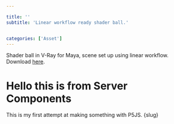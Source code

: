 ```yaml
---

title: ''
subtitle: 'Linear workflow ready shader ball.'


categories: ['Asset']
---
```



<ProcessHeader title={title} publishDate={publishDate} kind={kind}/>
<Viewer id={slug} />


Shader ball in V-Ray for Maya, scene set up using linear workflow. Download [here](https://www.dropbox.com/s/aij7a3mq9djtmnl/hhx_V-Ray_for_Maya_Shader_Ball.zip?dl=1).


# Hello this is from Server Components

This is my first attempt at making something with P5JS.
{slug}
